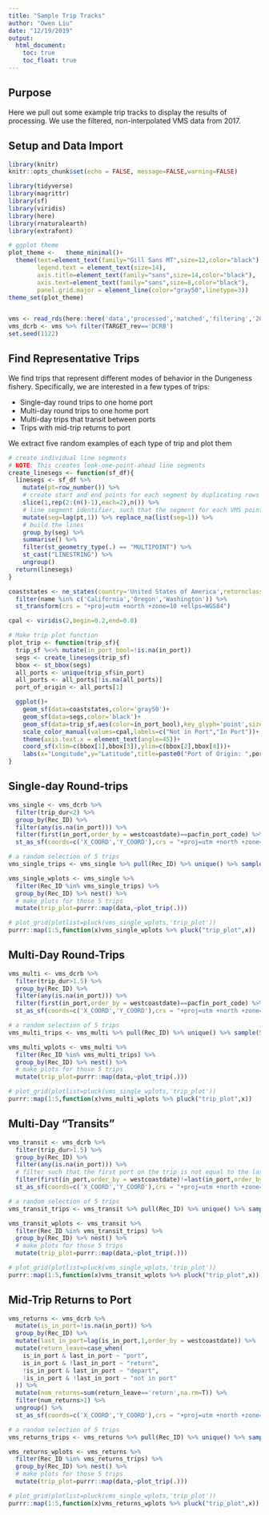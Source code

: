 ```yaml
---
title: "Sample Trip Tracks"
author: "Owen Liu"
date: "12/19/2019"
output: 
  html_document:
    toc: true
    toc_float: true
---
```


## Purpose

Here we pull out some example trip tracks to display the results of processing. We use the filtered, non-interpolated VMS data from 2017.

## Setup and Data Import

```r
library(knitr)
knitr::opts_chunk$set(echo = FALSE, message=FALSE,warning=FALSE)
```

```r
library(tidyverse)
library(magrittr)
library(sf)
library(viridis)
library(here)
library(rnaturalearth)
library(extrafont)

# ggplot theme
plot_theme <-   theme_minimal()+
  theme(text=element_text(family="Gill Sans MT",size=12,color="black"),
        legend.text = element_text(size=14),
        axis.title=element_text(family="sans",size=14,color="black"),
        axis.text=element_text(family="sans",size=8,color="black"),
        panel.grid.major = element_line(color="gray50",linetype=3))
theme_set(plot_theme)


vms <- read_rds(here::here('data','processed','matched','filtering','2017matched_filtered.rds'))
vms_dcrb <- vms %>% filter(TARGET_rev=='DCRB')
set.seed(1122)
```

## Find Representative Trips

We find trips that represent different modes of behavior in the Dungeness fishery. Specifically, we are interested in a few types of trips:

*  Single-day round trips to one home port
*  Multi-day round trips to one home port
*  Multi-day trips that transit between ports
*  Trips with mid-trip returns to port

We extract five random examples of each type of trip and plot them 

```r
# create individual line segments
# NOTE: This creates look-one-point-ahead line segments
create_linesegs <- function(sf_df){
  linesegs <- sf_df %>% 
    mutate(pt=row_number()) %>% 
    # create start and end points for each segment by duplicating rows (so that, e.g., the first segment will connect point 1 to 2, the second segment will connect point 2 to 3, etc.)
    slice(1,rep(2:(n()-1),each=2),n()) %>% 
    # line segment identifier, such that the segment for each VMS point is composed of its own point and the next point
    mutate(seg=lag(pt,1)) %>% replace_na(list(seg=1)) %>% 
    # build the lines
    group_by(seg) %>% 
    summarise() %>% 
    filter(st_geometry_type(.) == "MULTIPOINT") %>% 
    st_cast("LINESTRING") %>% 
    ungroup()
  return(linesegs)
}

coaststates <- ne_states(country='United States of America',returnclass = 'sf') %>% 
  filter(name %in% c('California','Oregon','Washington')) %>% 
  st_transform(crs = "+proj=utm +north +zone=10 +ellps=WGS84")

cpal <- viridis(2,begin=0.2,end=0.8)

# Make trip plot function
plot_trip <- function(trip_sf){
  trip_sf %<>% mutate(in_port_bool=!is.na(in_port))
  segs <- create_linesegs(trip_sf)
  bbox <- st_bbox(segs)
  all_ports <- unique(trip_sf$in_port)
  all_ports <- all_ports[!is.na(all_ports)]
  port_of_origin <- all_ports[1]

  ggplot()+
    geom_sf(data=coaststates,color='gray50')+
    geom_sf(data=segs,color='black')+
    geom_sf(data=trip_sf,aes(color=in_port_bool),key_glyph='point',size=1.5)+
    scale_color_manual(values=cpal,labels=c("Not in Port","In Port"))+
    theme(axis.text.x = element_text(angle=45))+
    coord_sf(xlim=c(bbox[1],bbox[3]),ylim=c(bbox[2],bbox[4]))+
    labs(x="Longitude",y="Latitude",title=paste0("Port of Origin: ",port_of_origin,"\nAll Ports: ",paste0(all_ports,collapse=", ")),color="")
}

```


## Single-day Round-trips

```r
vms_single <- vms_dcrb %>% 
  filter(trip_dur<2) %>% 
  group_by(Rec_ID) %>% 
  filter(any(is.na(in_port))) %>% 
  filter(first(in_port,order_by = westcoastdate)==pacfin_port_code) %>% 
  st_as_sf(coords=c('X_COORD','Y_COORD'),crs = "+proj=utm +north +zone=10 +ellps=WGS84")

# a random selection of 5 trips
vms_single_trips <- vms_single %>% pull(Rec_ID) %>% unique() %>% sample(5)

vms_single_wplots <- vms_single %>% 
  filter(Rec_ID %in% vms_single_trips) %>% 
  group_by(Rec_ID) %>% nest() %>% 
  # make plots for those 5 trips
  mutate(trip_plot=purrr::map(data,~plot_trip(.)))

# plot_grid(plotlist=pluck(vms_single_wplots,'trip_plot'))
purrr::map(1:5,function(x)vms_single_wplots %>% pluck("trip_plot",x))

```

## Multi-Day Round-Trips

```r
vms_multi <- vms_dcrb %>% 
  filter(trip_dur>1.5) %>% 
  group_by(Rec_ID) %>% 
  filter(any(is.na(in_port))) %>% 
  filter(first(in_port,order_by = westcoastdate)==pacfin_port_code) %>% 
  st_as_sf(coords=c('X_COORD','Y_COORD'),crs = "+proj=utm +north +zone=10 +ellps=WGS84")

# a random selection of 5 trips
vms_multi_trips <- vms_multi %>% pull(Rec_ID) %>% unique() %>% sample(5)

vms_multi_wplots <- vms_multi %>% 
  filter(Rec_ID %in% vms_multi_trips) %>% 
  group_by(Rec_ID) %>% nest() %>% 
  # make plots for those 5 trips
  mutate(trip_plot=purrr::map(data,~plot_trip(.)))

# plot_grid(plotlist=pluck(vms_single_wplots,'trip_plot'))
purrr::map(1:5,function(x)vms_multi_wplots %>% pluck("trip_plot",x))
```

## Multi-Day "Transits"

```r
vms_transit <- vms_dcrb %>% 
  filter(trip_dur>1.5) %>% 
  group_by(Rec_ID) %>% 
  filter(any(is.na(in_port))) %>% 
  # filter such that the first port on the trip is not equal to the last
  filter(first(in_port,order_by = westcoastdate)!=last(in_port,order_by = westcoastdate)) %>% 
  st_as_sf(coords=c('X_COORD','Y_COORD'),crs = "+proj=utm +north +zone=10 +ellps=WGS84")

# a random selection of 5 trips
vms_transit_trips <- vms_transit %>% pull(Rec_ID) %>% unique() %>% sample(5)

vms_transit_wplots <- vms_transit %>% 
  filter(Rec_ID %in% vms_transit_trips) %>% 
  group_by(Rec_ID) %>% nest() %>% 
  # make plots for those 5 trips
  mutate(trip_plot=purrr::map(data,~plot_trip(.)))

# plot_grid(plotlist=pluck(vms_single_wplots,'trip_plot'))
purrr::map(1:5,function(x)vms_transit_wplots %>% pluck("trip_plot",x))
```

## Mid-Trip Returns to Port


```r
vms_returns <- vms_dcrb %>%
  mutate(is_in_port=!is.na(in_port)) %>% 
  group_by(Rec_ID) %>% 
  mutate(last_in_port=lag(is_in_port,1,order_by = westcoastdate)) %>%
  mutate(return_leave=case_when(
    is_in_port & last_in_port ~ "port",
    is_in_port & !last_in_port ~ "return",
    !is_in_port & last_in_port ~ "depart",
    !is_in_port & !last_in_port ~ "not in port"
  )) %>% 
  mutate(num_returns=sum(return_leave=='return',na.rm=T)) %>% 
  filter(num_returns>1) %>%
  ungroup() %>% 
  st_as_sf(coords=c('X_COORD','Y_COORD'),crs = "+proj=utm +north +zone=10 +ellps=WGS84")

# a random selection of 5 trips
vms_returns_trips <- vms_returns %>% pull(Rec_ID) %>% unique() %>% sample(5)

vms_returns_wplots <- vms_returns %>% 
  filter(Rec_ID %in% vms_returns_trips) %>% 
  group_by(Rec_ID) %>% nest() %>% 
  # make plots for those 5 trips
  mutate(trip_plot=purrr::map(data,~plot_trip(.)))

# plot_grid(plotlist=pluck(vms_single_wplots,'trip_plot'))
purrr::map(1:5,function(x)vms_returns_wplots %>% pluck("trip_plot",x))
```